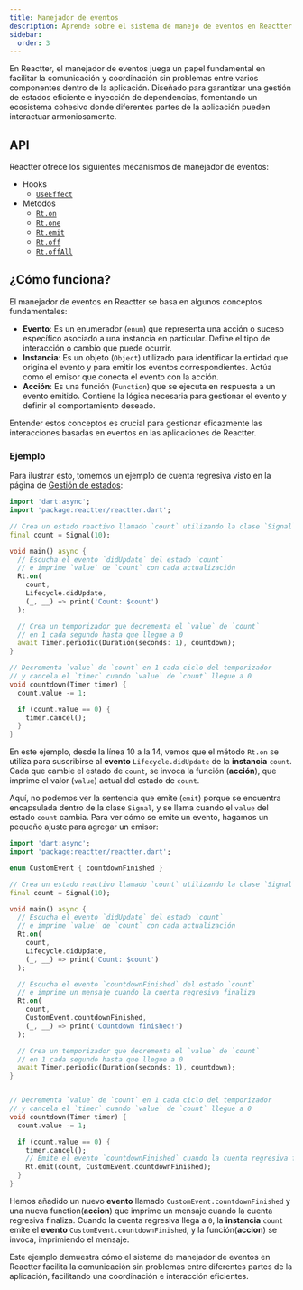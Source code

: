 ```yaml
---
title: Manejador de eventos
description: Aprende sobre el sistema de manejo de eventos en Reactter.
sidebar:
  order: 3
---
```


En Reactter, el manejador de eventos juega un papel fundamental en facilitar la comunicación
y coordinación sin problemas entre varios componentes dentro de la aplicación.
Diseñado para garantizar una gestión de estados eficiente e inyección de dependencias,
fomentando un ecosistema cohesivo donde diferentes partes de la aplicación pueden interactuar armoniosamente.

## API

Reactter ofrece los siguientes mecanismos de manejador de eventos:

- Hooks
  - <HT>[`UseEffect`](/reactter/es/api/hooks/UseEffect)</HT>
- Metodos
  - <HM>[`Rt.on`](/reactter/es/api/methods/event_handler_methods/#rton)</HM>
  - <HM>[`Rt.one`](/reactter/es/api/methods/event_handler_methods/#rtone)</HM>
  - <HM>[`Rt.emit`](/reactter/es/api/methods/event_handler_methods/#rtemit)</HM>
  - <HM>[`Rt.off`](/reactter/es/api/methods/event_handler_methods/#rtoff)</HM>
  - <HM>[`Rt.offAll`](/reactter/es/api/methods/event_handler_methods/#rtoffall)</HM>

## ¿Cómo funciona?

El manejador de eventos en Reactter se basa en algunos conceptos fundamentales:

- **Evento**: Es un enumerador (<HK>`enum`</HK>) que representa una acción o suceso específico asociado a una instancia en particular.
Define el tipo de interacción o cambio que puede ocurrir.
- **Instancia**: Es un objeto (<HT>`Object`</HT>) utilizado para identificar la entidad que origina el evento y para emitir los eventos correspondientes.
Actúa como el emisor que conecta el evento con la acción.
- **Acción**: Es una función (<HT>`Function`</HT>) que se ejecuta en respuesta a un evento emitido.
Contiene la lógica necesaria para gestionar el evento y definir el comportamiento deseado.

Entender estos conceptos es crucial para gestionar eficazmente las interacciones basadas en eventos en las aplicaciones de Reactter.

### Ejemplo

Para ilustrar esto, tomemos un ejemplo de cuenta regresiva visto en la página de [Gestión de estados](/reactter/es/core_concepts/state_management/#ejemplo):

```dart title="main.dart" {10-14} /count(?!down)(?!\u0060)/ "count.value" "Rt.on" "Lifecycle.didUpdate"
import 'dart:async';
import 'package:reactter/reactter.dart';

// Crea un estado reactivo llamado `count` utilizando la clase `Signal`
final count = Signal(10);

void main() async {
  // Escucha el evento `didUpdate` del estado `count`
  // e imprime `value` de `count` con cada actualización
  Rt.on(
    count,
    Lifecycle.didUpdate,
    (_, __) => print('Count: $count')
  );

  // Crea un temporizador que decrementa el `value` de `count`
  // en 1 cada segundo hasta que llegue a 0
  await Timer.periodic(Duration(seconds: 1), countdown);
}

// Decrementa `value` de `count` en 1 cada ciclo del temporizador
// y cancela el `timer` cuando `value` de `count` llegue a 0
void countdown(Timer timer) {
  count.value -= 1;

  if (count.value == 0) {
    timer.cancel();
  }
}
```

En este ejemplo, desde la línea 10 a la 14, vemos que el método <HM>`Rt.on`</HM> se utiliza para suscribirse al **evento** <HE>`Lifecycle.didUpdate`</HE> de la **instancia** `count`.
Cada que cambie el estado de `count`, se invoca la función (**acción**), que imprime el valor (`value`) actual del estado de `count`.

Aquí, no podemos ver la sentencia que emite (<HM>`emit`</HM>) porque se encuentra encapsulada dentro de la clase <HT>`Signal`</HT>, y se llama cuando el `value` del estado `count` cambia.
Para ver cómo se emite un evento, hagamos un pequeño ajuste para agregar un emisor:

```dart title="main.dart" ins={4,18-24,38-39} /count(?!down)(?!\u0060)/ "count.value" "Rt.on" "Lifecycle.didUpdate" "Rt.emit" /(CustomEvent) / /(CustomEvent(\.countdownFinished))(?!\u0060)/
import 'dart:async';
import 'package:reactter/reactter.dart';

enum CustomEvent { countdownFinished }

// Crea un estado reactivo llamado `count` utilizando la clase `Signal`
final count = Signal(10);

void main() async {
  // Escucha el evento `didUpdate` del estado `count`
  // e imprime `value` de `count` con cada actualización
  Rt.on(
    count,
    Lifecycle.didUpdate,
    (_, __) => print('Count: $count')
  );

  // Escucha el evento `countdownFinished` del estado `count`
  // e imprime un mensaje cuando la cuenta regresiva finaliza
  Rt.on(
    count,
    CustomEvent.countdownFinished,
    (_, __) => print('Countdown finished!')
  );

  // Crea un temporizador que decrementa el `value` de `count`
  // en 1 cada segundo hasta que llegue a 0
  await Timer.periodic(Duration(seconds: 1), countdown);
}


// Decrementa `value` de `count` en 1 cada ciclo del temporizador
// y cancela el `timer` cuando `value` de `count` llegue a 0
void countdown(Timer timer) {
  count.value -= 1;

  if (count.value == 0) {
    timer.cancel();
    // Emite el evento `countdownFinished` cuando la cuenta regresiva finaliza
    Rt.emit(count, CustomEvent.countdownFinished);
  }
}
```
Hemos añadido un nuevo **evento** llamado <HE>`CustomEvent.countdownFinished`</HE> y una nueva function(**accion**) que imprime un mensaje cuando la cuenta regresiva finaliza.
Cuando la cuenta regresiva llega a <HN>`0`</HN>, la **instancia** `count` emite el **evento** <HE>`CustomEvent.countdownFinished`</HE>, y la función(**accion**) se invoca, imprimiendo el mensaje.

Este ejemplo demuestra cómo el sistema de manejador de eventos en Reactter facilita la comunicación sin problemas entre diferentes partes de la aplicación,
facilitando una coordinación e interacción eficientes.
